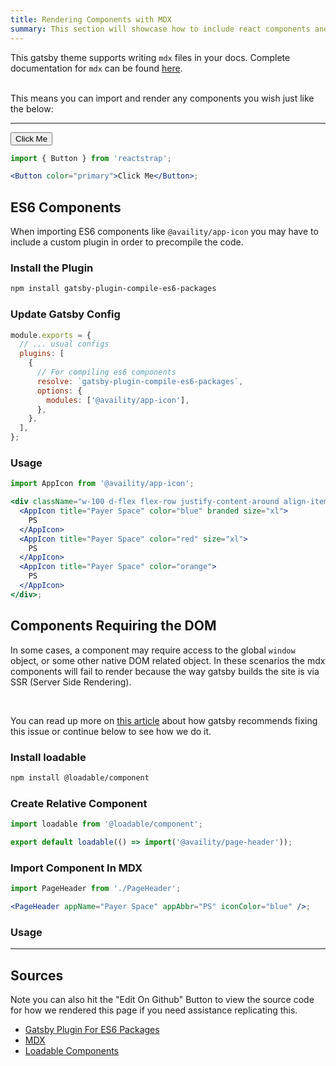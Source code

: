```yaml
---
title: Rendering Components with MDX
summary: This section will showcase how to include react components and ES6 Modules in your markdown
---
```


This gatsby theme supports writing `mdx` files in your docs. Complete documentation for `mdx` can be found [here](https://mdxjs.com/).

<br />
This means you can import and render any components you wish just like the below:
<hr />


<Container>
  <Button color="primary">Click Me</Button>
</Container>

```jsx
import { Button } from 'reactstrap';

<Button color="primary">Click Me</Button>;
```

## ES6 Components

When importing ES6 components like `@availity/app-icon` you may have to include a custom plugin in order to precompile the code.

### Install the Plugin

```bash
npm install gatsby-plugin-compile-es6-packages
```

### Update Gatsby Config

```js header=gatsby-config.js
module.exports = {
  // ... usual configs
  plugins: [
    {
      // For compiling es6 components
      resolve: `gatsby-plugin-compile-es6-packages`,
      options: {
        modules: ['@availity/app-icon'],
      },
    },
  ],
};
```

### Usage

```jsx live=true
import AppIcon from '@availity/app-icon';

<div className="w-100 d-flex flex-row justify-content-around align-items-center">
  <AppIcon title="Payer Space" color="blue" branded size="xl">
    PS
  </AppIcon>
  <AppIcon title="Payer Space" color="red" size="xl">
    PS
  </AppIcon>
  <AppIcon title="Payer Space" color="orange">
    PS
  </AppIcon>
</div>;
```

## Components Requiring the DOM

In some cases, a component may require access to the global `window` object, or some other native DOM related object. In these scenarios the mdx components will fail to render because the way gatsby builds the site is via SSR (Server Side Rendering).

<br />

You can read up more on [this article](https://www.gatsbyjs.org/docs/debugging-html-builds/) about how gatsby recommends fixing this issue or continue below to see how we do it.

### Install loadable

```bash
npm install @loadable/component
```

### Create Relative Component

```js
import loadable from '@loadable/component';

export default loadable(() => import('@availity/page-header'));
```

### Import Component In MDX

```jsx
import PageHeader from './PageHeader';

<PageHeader appName="Payer Space" appAbbr="PS" iconColor="blue" />;
```

### Usage


<div className="w-100 d-flex flex-column justify-content-around align-items-start p-3">
  <PageHeader appName="Payer Space" appAbbr="PS" iconColor="blue" />
</div>

<hr />

## Sources

Note you can also hit the "Edit On Github" Button to view the source code for how we rendered this page if you need assistance replicating this.

- [Gatsby Plugin For ES6 Packages](https://www.gatsbyjs.org/packages/gatsby-plugin-compile-es6-packages/)
- [MDX](https://mdxjs.com/)
- [Loadable Components](https://www.npmjs.com/package/@loadable/component)

